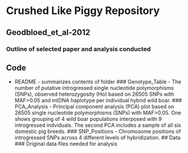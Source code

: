 # Crushed Like Piggy Repository 
## Geodbloed_et_al-2012
### Outline of selected paper and analysis conducted
## Code 
  * README - summarizes contents of folder
### Genotype_Table - The number of putative introgressed single nucleotide polymorphisms (SNPs), observed heterozygosity (Ho) based on 26505 SNPs with MAF>0.05 and mtDNA haplotype per individual hybrid wild boar.
### PCA_Analysis - Principal component analysis (PCA) plot based on 26505 single nucleotide polymorphisms (SNPs) with MAF>0.05. One shows grouping of 4 wild boar populations interposed with 9 introgressed indviduals. The second PCA includes a sample of all six domestic pig breeds.
### SNP_Positions - Chromosome positions of introgressed SNPs across 4 different levels of hybridization.
## Data
### Original data files needed for analysis

